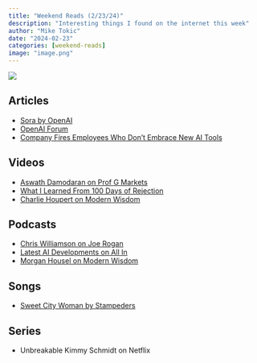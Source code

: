 ```yaml
---
title: "Weekend Reads (2/23/24)"
description: "Interesting things I found on the internet this week"
author: "Mike Tokic"
date: "2024-02-23"
categories: [weekend-reads]
image: "image.png"
---
```


![](./image.png)

## Articles

- [Sora by OpenAI](https://openai.com/sora)
- [OpenAI Forum](https://forum.openai.com/)
- [Company Fires Employees Who Don't Embrace New AI Tools](https://bensbites.beehiiv.com/p/ignitetech-using-ai-change-business)

## Videos

- [Aswath Damodaran on Prof G Markets](https://www.youtube.com/watch?v=CX7Ng70IEwc)
- [What I Learned From 100 Days of Rejection](https://www.youtube.com/watch?v=-vZXgApsPCQ)
- [Charlie Houpert on Modern Wisdom](https://www.youtube.com/watch?v=XieCU9nzrl8)

## Podcasts

- [Chris Williamson on Joe Rogan](https://open.spotify.com/episode/7iLniD7dXRCJVzvP8IPCtf?si=4MXVdJFkS52MttJH3s-49Q)
- [Latest AI Developments on All In](https://open.spotify.com/episode/3hSnWfuMS4TMsd1p7BTYyi?si=D7TerLvXSEK5MiFsqPfF5w)
- [Morgan Housel on Modern Wisdom](https://open.spotify.com/episode/2b3r0hLbXz8oxCTB7lZN6X?si=FkTHisA2QoiG6Bx6Ka9ACw)

## Songs

- [Sweet City Woman by Stampeders](https://open.spotify.com/track/52SCT6ImFklqEhH21lgErO?si=7b5b89bd51d7408d)

## Series

- Unbreakable Kimmy Schmidt on Netflix

